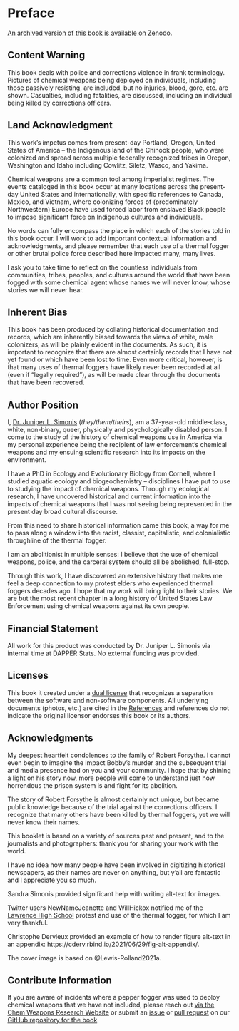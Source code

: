 
# Preface {-}

[An archived version of this book is available on Zenodo](https://doi.org/10.5281/zenodo.4850406).

## Content Warning {-}

This book deals with police and corrections violence in frank terminology.
Pictures of chemical weapons being deployed on individuals, including those passively resisting, are included, but no injuries, blood, gore, etc. are shown.
Casualties, including fatalities, are discussed, including an individual being killed by corrections officers.

## Land Acknowledgment {-}

This work's impetus comes from present-day Portland, Oregon, United States of America -- the Indigenous land of the Chinook people, who were colonized and spread across multiple federally recognized tribes in Oregon, Washington and Idaho including Cowlitz, Siletz, Wasco, and Yakima.

Chemical weapons are a common tool among imperialist regimes.
The events cataloged in this book occur at many locations across the present-day United States and internationally, with specific references to Canada, Mexico, and Vietnam, where colonizing forces of (predominately Northwestern) Europe have used forced labor from enslaved Black people to impose significant force on Indigenous cultures and individuals.

No words can fully encompass the place in which each of the stories told in this book occur.
I will work to add important contextual information and acknowledgments, and please remember that each use of a thermal fogger or other brutal police force described here impacted many, many lives.

I ask you to take time to reflect on the countless individuals from communities, tribes, peoples, and cultures around the world that have been fogged with some chemical agent whose names we will never know, whose stories we will never hear.

## Inherent Bias {-}

This book has been produced by collating historical documentation and records, which are inherently biased towards the views of white, male colonizers, as will be plainly evident in the documents.
As such, it is important to recognize that there are almost certainly records that I have not yet found or which have been lost to time.
Even more critical, however, is that many uses of thermal foggers have likely never been recorded at all (even if "legally required"), as will be made clear through the documents that have been recovered.

## Author Position {-}

I, [Dr. Juniper L. Simonis](https://juniperlsimonis.com) (_they/them/theirs_), am a 37-year-old middle-class, white, non-binary, queer, physically and psychologically disabled person. 
I come to the study of the history of chemical weapons use in America via my personal experience being the recipient of law enforcement's chemical weapons and my ensuing scientific research into its impacts on the environment.

I have a PhD in Ecology and Evolutionary Biology from Cornell, where I studied aquatic ecology and biogeochemistry -- disciplines I have put to use to studying the impact of chemical weapons.
Through my ecological research, I have uncovered historical and current information into the impacts of chemical weapons that I was not seeing being represented in the present day broad cultural discourse. 

From this need to share historical information came this book, a way for me to pass along a window into the racist, classist, capitalistic, and colonialistic throughline of the thermal fogger.

I am an abolitionist in multiple senses: I believe that the use of chemical weapons, police, and the carceral system should all be abolished, full-stop.

Through this work, I have discovered an extensive history that makes me feel a deep connection to my protest elders who experienced thermal foggers decades ago.
I hope that my work will bring light to their stories.
We are but the most recent chapter in a long history of United States Law Enforcement using chemical weapons against its own people.

## Financial Statement {-}

All work for this product was conducted by Dr. Juniper L. Simonis via internal time at DAPPER Stats.
No external funding was provided.

## Licenses {-}

This book it created under a [dual license](https://github.com/chemicalweaponsresearch/thermal_fogger/blob/main/LICENSE.md) that recognizes a separation between the software and non-software components.
All underlying documents (photos, etc.) are cited in the [References](#References) and references do not indicate the original licensor endorses this book or its authors.

## Acknowledgments {-}

My deepest heartfelt condolences to the family of Robert Forsythe.
I cannot even begin to imagine the impact Bobby's murder and the subsequent trial and media presence had on you and your community.
I hope that by shining a light on his story now, more people will come to understand just how horrendous the prison system is and fight for its abolition.

The story of Robert Forsythe is almost certainly not unique, but became public knowledge because of the trial against the corrections officers.
I recognize that many others have been killed by thermal foggers, yet we will never know their names.

This booklet is based on a variety of sources past and present, and to the journalists and photographers: thank you for sharing your work with the world. 

I have no idea how many people have been involved in digitizing historical newspapers, as their names are never on anything, but y'all are fantastic and I appreciate you so much.

Sandra Simonis provided significant help with writing alt-text for images.

Twitter users NewNameJeanette and WillHickox notified me of the [Lawrence High School](#Lawrence1970_04_21) protest and use of the thermal fogger, for which I am very thankful.

Christophe Dervieux provided an example of how to render figure alt-text in an appendix: https://cderv.rbind.io/2021/06/29/fig-alt-appendix/.

The cover image is based on @Lewis-Rolland2021a.

## Contribute Information {-} 

If you are aware of incidents where a pepper fogger was used to deploy chemical weapons that we have not included, please reach out [via the Chem Weapons Research Website](https://chemicalweaponsresearch.com/contact/) or submit an [issue](https://github.com/chemicalweaponsresearch/thermal_fogger/issues/new/choose) or [pull request](https://github.com/chemicalweaponsresearch/thermal_fogger/compare) on our [GitHub repository for the book](https://github.com/chemicalweaponsresearch/thermal_fogger).